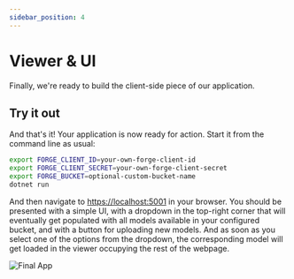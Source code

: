 ```yaml
---
sidebar_position: 4
---
```


# Viewer & UI


Finally, we're ready to build the client-side piece of our application.

<ViewerPartial assetsFolder="wwwroot" />

## Try it out

And that's it! Your application is now ready for action. Start it from the command line as usual:

```bash
export FORGE_CLIENT_ID=your-own-forge-client-id
export FORGE_CLIENT_SECRET=your-own-forge-client-secret
export FORGE_BUCKET=optional-custom-bucket-name
dotnet run
```

And then navigate to [https://localhost:5001](https://localhost:5001) in your browser. You should be
presented with a simple UI, with a dropdown in the top-right corner that will eventually get populated
with all models available in your configured bucket, and with a button for uploading new models.
And as soon as you select one of the options from the dropdown, the corresponding model will get loaded
in the viewer occupying the rest of the webpage.

![Final App](./final-app.png)
